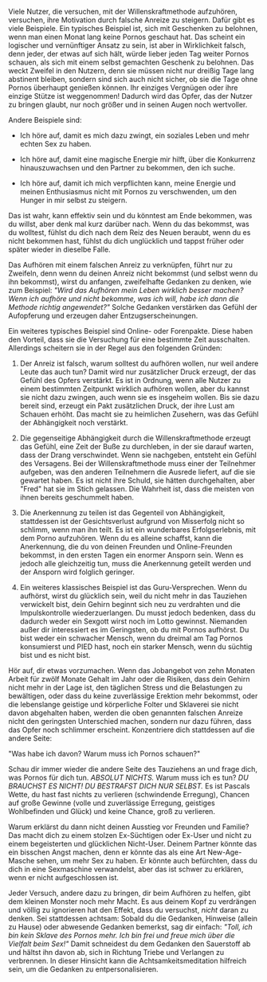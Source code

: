 Viele Nutzer, die versuchen, mit der Willenskraftmethode aufzuhören,
versuchen, ihre Motivation durch falsche Anreize zu steigern. Dafür gibt
es viele Beispiele. Ein typisches Beispiel ist, sich mit Geschenken zu
belohnen, wenn man einen Monat lang keine Pornos geschaut hat. Das
scheint ein logischer und vernünftiger Ansatz zu sein, ist aber in
Wirklichkeit falsch, denn jeder, der etwas auf sich hält, würde lieber
jeden Tag weiter Pornos schauen, als sich mit einem selbst gemachten
Geschenk zu belohnen. Das weckt Zweifel in den Nutzern, denn sie müssen
nicht nur dreißig Tage lang abstinent bleiben, sondern sind sich auch
nicht sicher, ob sie die Tage ohne Pornos überhaupt genießen können. Ihr
einziges Vergnügen oder ihre einzige Stütze ist weggenommen! Dadurch
wird das Opfer, das der Nutzer zu bringen glaubt, nur noch größer und in
seinen Augen noch wertvoller.

Andere Beispiele sind:

-   Ich höre auf, damit es mich dazu zwingt, ein soziales Leben und mehr
    echten Sex zu haben.

-   Ich höre auf, damit eine magische Energie mir hilft, über die
    Konkurrenz hinauszuwachsen und den Partner zu bekommen, den ich
    suche.

-   Ich höre auf, damit ich mich verpflichten kann, meine Energie und
    meinen Enthusiasmus nicht mit Pornos zu verschwenden, um den Hunger
    in mir selbst zu steigern.

Das ist wahr, kann effektiv sein und du könntest am Ende bekommen, was
du willst, aber denk mal kurz darüber nach. Wenn du das bekommst, was du
wolltest, fühlst du dich nach dem Reiz des Neuen beraubt, wenn du es
nicht bekommen hast, fühlst du dich unglücklich und tappst früher oder
später wieder in dieselbe Falle.

Das Aufhören mit einem falschen Anreiz zu verknüpfen, führt nur zu
Zweifeln, denn wenn du deinen Anreiz nicht bekommst (und selbst wenn du
ihn bekommst), wirst du anfangen, zweifelhafte Gedanken zu denken, wie
zum Beispiel: *\"Wird das Aufhören mein Leben wirklich besser machen?
Wenn ich aufhöre und nicht bekomme, was ich will, habe ich dann die
Methode richtig angewendet?\"* Solche Gedanken verstärken das Gefühl der
Aufopferung und erzeugen daher Entzugserscheinungen.

Ein weiteres typisches Beispiel sind Online- oder Forenpakte. Diese
haben den Vorteil, dass sie die Versuchung für eine bestimmte Zeit
ausschalten. Allerdings scheitern sie in der Regel aus den folgenden
Gründen:

1.  Der Anreiz ist falsch, warum solltest du aufhören wollen, nur weil
    andere Leute das auch tun? Damit wird nur zusätzlicher Druck
    erzeugt, der das Gefühl des Opfers verstärkt. Es ist in Ordnung,
    wenn alle Nutzer zu einem bestimmten Zeitpunkt wirklich aufhören
    wollen, aber du kannst sie nicht dazu zwingen, auch wenn sie es
    insgeheim wollen. Bis sie dazu bereit sind, erzeugt ein Pakt
    zusätzlichen Druck, der ihre Lust am Schauen erhöht. Das macht sie
    zu heimlichen Zusehern, was das Gefühl der Abhängigkeit noch
    verstärkt.

2.  Die gegenseitige Abhängigkeit durch die Willenskraftmethode erzeugt
    das Gefühl, eine Zeit der Buße zu durchleben, in der sie darauf
    warten, dass der Drang verschwindet. Wenn sie nachgeben, entsteht
    ein Gefühl des Versagens. Bei der Willenskraftmethode muss einer der
    Teilnehmer aufgeben, was den anderen Teilnehmern die Ausrede
    liefert, auf die sie gewartet haben. Es ist nicht ihre Schuld, sie
    hätten durchgehalten, aber \"Fred\" hat sie im Stich gelassen. Die
    Wahrheit ist, dass die meisten von ihnen bereits geschummelt haben.

3.  Die Anerkennung zu teilen ist das Gegenteil von Abhängigkeit,
    stattdessen ist der Gesichtsverlust aufgrund von Misserfolg nicht so
    schlimm, wenn man ihn teilt. Es ist ein wunderbares Erfolgserlebnis,
    mit dem Porno aufzuhören. Wenn du es alleine schaffst, kann die
    Anerkennung, die du von deinen Freunden und Online-Freunden
    bekommst, in den ersten Tagen ein enormer Ansporn sein. Wenn es
    jedoch alle gleichzeitig tun, muss die Anerkennung geteilt werden
    und der Ansporn wird folglich geringer.

4.  Ein weiteres klassisches Beispiel ist das Guru-Versprechen. Wenn du
    aufhörst, wirst du glücklich sein, weil du nicht mehr in das
    Tauziehen verwickelt bist, dein Gehirn beginnt sich neu zu
    verdrahten und die Impulskontrolle wiederzuerlangen. Du musst jedoch
    bedenken, dass du dadurch weder ein Sexgott wirst noch im Lotto
    gewinnst. Niemanden außer dir interessiert es im Geringsten, ob du
    mit Pornos aufhörst. Du bist weder ein schwacher Mensch, wenn du
    dreimal am Tag Pornos konsumierst und PIED hast, noch ein starker
    Mensch, wenn du süchtig bist und es nicht bist.

Hör auf, dir etwas vorzumachen. Wenn das Jobangebot von zehn Monaten
Arbeit für zwölf Monate Gehalt im Jahr oder die Risiken, dass dein
Gehirn nicht mehr in der Lage ist, den täglichen Stress und die
Belastungen zu bewältigen, oder dass du keine zuverlässige Erektion mehr
bekommst, oder die lebenslange geistige und körperliche Folter und
Sklaverei sie nicht davon abgehalten haben, werden die oben genannten
falschen Anreize nicht den geringsten Unterschied machen, sondern nur
dazu führen, dass das Opfer noch schlimmer erscheint. Konzentriere dich
stattdessen auf die andere Seite:

\"Was habe ich davon? Warum muss ich Pornos schauen?\"

Schau dir immer wieder die andere Seite des Tauziehens an und frage
dich, was Pornos für dich tun. *ABSOLUT NICHTS.* Warum muss ich es tun?
*DU BRAUCHST ES NICHT! DU BESTRAFST DICH NUR SELBST.* Es ist Pascals
Wette, du hast fast nichts zu verlieren (schwindende Erregung), Chancen
auf große Gewinne (volle und zuverlässige Erregung, geistiges
Wohlbefinden und Glück) und keine Chance, groß zu verlieren.

Warum erklärst du dann nicht deinen Ausstieg vor Freunden und Familie?
Das macht dich zu einem stolzen Ex-Süchtigen oder Ex-User und nicht zu
einem begeisterten und glücklichen Nicht-User. Deinem Partner könnte das
ein bisschen Angst machen, denn er könnte das als eine Art
New-Age-Masche sehen, um mehr Sex zu haben. Er könnte auch befürchten,
dass du dich in eine Sexmaschine verwandelst, aber das ist schwer zu
erklären, wenn er nicht aufgeschlossen ist.

Jeder Versuch, andere dazu zu bringen, dir beim Aufhören zu helfen, gibt
dem kleinen Monster noch mehr Macht. Es aus deinem Kopf zu verdrängen
und völlig zu ignorieren hat den Effekt, dass du versuchst, *nicht*
daran zu denken. Sei stattdessen achtsam: Sobald du die Gedanken,
Hinweise (allein zu Hause) oder abwesende Gedanken bemerkst, sag dir
einfach: *\"Toll, ich bin kein Sklave des Pornos mehr. Ich bin frei und
freue mich über die Vielfalt beim Sex!\"* Damit schneidest du dem
Gedanken den Sauerstoff ab und hältst ihn davon ab, sich in Richtung
Triebe und Verlangen zu verbrennen. In dieser Hinsicht kann die
Achtsamkeitsmeditation hilfreich sein, um die Gedanken zu
entpersonalisieren.
